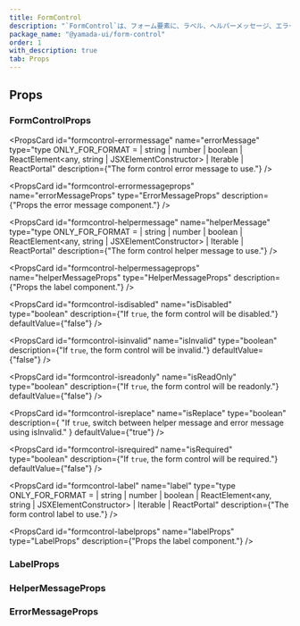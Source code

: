 ```yaml
---
title: FormControl
description: "`FormControl`は、フォーム要素に、ラベル、ヘルパーメッセージ、エラーメッセージなどをグループ化するために使用されるコンポーネントです。"
package_name: "@yamada-ui/form-control"
order: 1
with_description: true
tab: Props
---
```


## Props

### FormControlProps

<PropsCard id="formcontrol-_accept" name="_accept" type="CSSUIObject" />

<PropsCard id="formcontrol-_active" name="_active" type="CSSUIObject" />

<PropsCard id="formcontrol-_after" name="_after" type="CSSUIObject" />

<PropsCard id="formcontrol-_anylink" name="_anyLink" type="CSSUIObject" />

<PropsCard id="formcontrol-_autofill" name="_autofill" type="CSSUIObject" />

<PropsCard id="formcontrol-_backdrop" name="_backdrop" type="CSSUIObject" />

<PropsCard id="formcontrol-_before" name="_before" type="CSSUIObject" />

<PropsCard id="formcontrol-_between" name="_between" type="CSSUIObject" />

<PropsCard id="formcontrol-_blank" name="_blank" type="CSSUIObject" />

<PropsCard id="formcontrol-_checked" name="_checked" type="CSSUIObject" />

<PropsCard id="formcontrol-_cue" name="_cue" type="CSSUIObject" />

<PropsCard id="formcontrol-_cueregion" name="_cueRegion" type="CSSUIObject" />

<PropsCard id="formcontrol-_dark" name="_dark" type="CSSUIObject" />

<PropsCard id="formcontrol-_default" name="_default" type="CSSUIObject" />

<PropsCard id="formcontrol-_disabled" name="_disabled" type="CSSUIObject" />

<PropsCard id="formcontrol-_empty" name="_empty" type="CSSUIObject" />

<PropsCard id="formcontrol-_enabled" name="_enabled" type="CSSUIObject" />

<PropsCard id="formcontrol-_end" name="_end" type="CSSUIObject" />

<PropsCard id="formcontrol-_even" name="_even" type="CSSUIObject" />

<PropsCard id="formcontrol-_expanded" name="_expanded" type="CSSUIObject" />

<PropsCard
  id="formcontrol-_fileselector"
  name="_fileSelector"
  type="CSSUIObject"
/>

<PropsCard id="formcontrol-_filled" name="_filled" type="CSSUIObject" />

<PropsCard id="formcontrol-_first" name="_first" type="CSSUIObject" />

<PropsCard
  id="formcontrol-_firstletter"
  name="_firstLetter"
  type="CSSUIObject"
/>

<PropsCard id="formcontrol-_firstline" name="_firstLine" type="CSSUIObject" />

<PropsCard id="formcontrol-_focus" name="_focus" type="CSSUIObject" />

<PropsCard
  id="formcontrol-_focusvisible"
  name="_focusVisible"
  type="CSSUIObject"
/>

<PropsCard
  id="formcontrol-_focuswithin"
  name="_focusWithin"
  type="CSSUIObject"
/>

<PropsCard id="formcontrol-_fullscreen" name="_fullScreen" type="CSSUIObject" />

<PropsCard id="formcontrol-_grabbed" name="_grabbed" type="CSSUIObject" />

<PropsCard
  id="formcontrol-_groupaccept"
  name="_groupAccept"
  type="CSSUIObject"
/>

<PropsCard
  id="formcontrol-_groupactive"
  name="_groupActive"
  type="CSSUIObject"
/>

<PropsCard id="formcontrol-_groupblank" name="_groupBlank" type="CSSUIObject" />

<PropsCard
  id="formcontrol-_groupchecked"
  name="_groupChecked"
  type="CSSUIObject"
/>

<PropsCard
  id="formcontrol-_groupdisabled"
  name="_groupDisabled"
  type="CSSUIObject"
/>

<PropsCard
  id="formcontrol-_groupenabled"
  name="_groupEnabled"
  type="CSSUIObject"
/>

<PropsCard
  id="formcontrol-_groupexpanded"
  name="_groupExpanded"
  type="CSSUIObject"
/>

<PropsCard id="formcontrol-_groupfocus" name="_groupFocus" type="CSSUIObject" />

<PropsCard
  id="formcontrol-_groupfocusvisible"
  name="_groupFocusVisible"
  type="CSSUIObject"
/>

<PropsCard
  id="formcontrol-_groupfocuswithin"
  name="_groupFocusWithin"
  type="CSSUIObject"
/>

<PropsCard
  id="formcontrol-_groupgrabbed"
  name="_groupGrabbed"
  type="CSSUIObject"
/>

<PropsCard
  id="formcontrol-_grouphorizontal"
  name="_groupHorizontal"
  type="CSSUIObject"
/>

<PropsCard id="formcontrol-_grouphover" name="_groupHover" type="CSSUIObject" />

<PropsCard id="formcontrol-_groupidle" name="_groupIdle" type="CSSUIObject" />

<PropsCard
  id="formcontrol-_groupinvalid"
  name="_groupInvalid"
  type="CSSUIObject"
/>

<PropsCard
  id="formcontrol-_grouploaded"
  name="_groupLoaded"
  type="CSSUIObject"
/>

<PropsCard
  id="formcontrol-_grouploading"
  name="_groupLoading"
  type="CSSUIObject"
/>

<PropsCard
  id="formcontrol-_groupoptional"
  name="_groupOptional"
  type="CSSUIObject"
/>

<PropsCard
  id="formcontrol-_groupplaceholdershown"
  name="_groupPlaceholderShown"
  type="CSSUIObject"
/>

<PropsCard
  id="formcontrol-_grouppressed"
  name="_groupPressed"
  type="CSSUIObject"
/>

<PropsCard
  id="formcontrol-_groupreadonly"
  name="_groupReadOnly"
  type="CSSUIObject"
/>

<PropsCard
  id="formcontrol-_groupreadwrite"
  name="_groupReadWrite"
  type="CSSUIObject"
/>

<PropsCard
  id="formcontrol-_groupreject"
  name="_groupReject"
  type="CSSUIObject"
/>

<PropsCard
  id="formcontrol-_grouprequired"
  name="_groupRequired"
  type="CSSUIObject"
/>

<PropsCard
  id="formcontrol-_groupselected"
  name="_groupSelected"
  type="CSSUIObject"
/>

<PropsCard
  id="formcontrol-_groupuserinvalid"
  name="_groupUserInvalid"
  type="CSSUIObject"
/>

<PropsCard id="formcontrol-_groupvalid" name="_groupValid" type="CSSUIObject" />

<PropsCard
  id="formcontrol-_groupvertical"
  name="_groupVertical"
  type="CSSUIObject"
/>

<PropsCard id="formcontrol-_hidden" name="_hidden" type="CSSUIObject" />

<PropsCard id="formcontrol-_holiday" name="_holiday" type="CSSUIObject" />

<PropsCard id="formcontrol-_horizontal" name="_horizontal" type="CSSUIObject" />

<PropsCard id="formcontrol-_hover" name="_hover" type="CSSUIObject" />

<PropsCard id="formcontrol-_idle" name="_idle" type="CSSUIObject" />

<PropsCard
  id="formcontrol-_indeterminate"
  name="_indeterminate"
  type="CSSUIObject"
/>

<PropsCard id="formcontrol-_inrange" name="_inRange" type="CSSUIObject" />

<PropsCard id="formcontrol-_invalid" name="_invalid" type="CSSUIObject" />

<PropsCard id="formcontrol-_last" name="_last" type="CSSUIObject" />

<PropsCard id="formcontrol-_light" name="_light" type="CSSUIObject" />

<PropsCard id="formcontrol-_link" name="_link" type="CSSUIObject" />

<PropsCard id="formcontrol-_loaded" name="_loaded" type="CSSUIObject" />

<PropsCard id="formcontrol-_loading" name="_loading" type="CSSUIObject" />

<PropsCard id="formcontrol-_marker" name="_marker" type="CSSUIObject" />

<PropsCard id="formcontrol-_mediadark" name="_mediaDark" type="CSSUIObject" />

<PropsCard id="formcontrol-_medialight" name="_mediaLight" type="CSSUIObject" />

<PropsCard
  id="formcontrol-_mediareducemotion"
  name="_mediaReduceMotion"
  type="CSSUIObject"
/>

<PropsCard id="formcontrol-_modal" name="_modal" type="CSSUIObject" />

<PropsCard
  id="formcontrol-_nativeactive"
  name="_nativeActive"
  type="CSSUIObject"
/>

<PropsCard
  id="formcontrol-_nativechecked"
  name="_nativeChecked"
  type="CSSUIObject"
/>

<PropsCard
  id="formcontrol-_nativedisabled"
  name="_nativeDisabled"
  type="CSSUIObject"
/>

<PropsCard
  id="formcontrol-_nativefocus"
  name="_nativeFocus"
  type="CSSUIObject"
/>

<PropsCard
  id="formcontrol-_nativefocusvisible"
  name="_nativeFocusVisible"
  type="CSSUIObject"
/>

<PropsCard
  id="formcontrol-_nativefocuswithin"
  name="_nativeFocusWithin"
  type="CSSUIObject"
/>

<PropsCard
  id="formcontrol-_nativehidden"
  name="_nativeHidden"
  type="CSSUIObject"
/>

<PropsCard
  id="formcontrol-_nativehover"
  name="_nativeHover"
  type="CSSUIObject"
/>

<PropsCard
  id="formcontrol-_nativereadonly"
  name="_nativeReadOnly"
  type="CSSUIObject"
/>

<PropsCard
  id="formcontrol-_nativetarget"
  name="_nativeTarget"
  type="CSSUIObject"
/>

<PropsCard
  id="formcontrol-_nativevalid"
  name="_nativeValid"
  type="CSSUIObject"
/>

<PropsCard id="formcontrol-_notfirst" name="_notFirst" type="CSSUIObject" />

<PropsCard id="formcontrol-_notlast" name="_notLast" type="CSSUIObject" />

<PropsCard id="formcontrol-_nottarget" name="_notTarget" type="CSSUIObject" />

<PropsCard id="formcontrol-_odd" name="_odd" type="CSSUIObject" />

<PropsCard id="formcontrol-_only" name="_only" type="CSSUIObject" />

<PropsCard id="formcontrol-_optional" name="_optional" type="CSSUIObject" />

<PropsCard id="formcontrol-_outrange" name="_outRange" type="CSSUIObject" />

<PropsCard id="formcontrol-_outside" name="_outside" type="CSSUIObject" />

<PropsCard id="formcontrol-_paused" name="_paused" type="CSSUIObject" />

<PropsCard id="formcontrol-_peeraccept" name="_peerAccept" type="CSSUIObject" />

<PropsCard id="formcontrol-_peeractive" name="_peerActive" type="CSSUIObject" />

<PropsCard id="formcontrol-_peerblank" name="_peerBlank" type="CSSUIObject" />

<PropsCard
  id="formcontrol-_peerchecked"
  name="_peerChecked"
  type="CSSUIObject"
/>

<PropsCard
  id="formcontrol-_peerdisabled"
  name="_peerDisabled"
  type="CSSUIObject"
/>

<PropsCard
  id="formcontrol-_peerenabled"
  name="_peerEnabled"
  type="CSSUIObject"
/>

<PropsCard
  id="formcontrol-_peerexpanded"
  name="_peerExpanded"
  type="CSSUIObject"
/>

<PropsCard id="formcontrol-_peerfocus" name="_peerFocus" type="CSSUIObject" />

<PropsCard
  id="formcontrol-_peerfocusvisible"
  name="_peerFocusVisible"
  type="CSSUIObject"
/>

<PropsCard
  id="formcontrol-_peerfocuswithin"
  name="_peerFocusWithin"
  type="CSSUIObject"
/>

<PropsCard
  id="formcontrol-_peergrabbed"
  name="_peerGrabbed"
  type="CSSUIObject"
/>

<PropsCard
  id="formcontrol-_peerhorizontal"
  name="_peerHorizontal"
  type="CSSUIObject"
/>

<PropsCard id="formcontrol-_peerhover" name="_peerHover" type="CSSUIObject" />

<PropsCard id="formcontrol-_peeridle" name="_peerIdle" type="CSSUIObject" />

<PropsCard
  id="formcontrol-_peerinvalid"
  name="_peerInvalid"
  type="CSSUIObject"
/>

<PropsCard id="formcontrol-_peerloaded" name="_peerLoaded" type="CSSUIObject" />

<PropsCard
  id="formcontrol-_peerloading"
  name="_peerLoading"
  type="CSSUIObject"
/>

<PropsCard
  id="formcontrol-_peeroptional"
  name="_peerOptional"
  type="CSSUIObject"
/>

<PropsCard
  id="formcontrol-_peerplaceholdershown"
  name="_peerPlaceholderShown"
  type="CSSUIObject"
/>

<PropsCard
  id="formcontrol-_peerpressed"
  name="_peerPressed"
  type="CSSUIObject"
/>

<PropsCard
  id="formcontrol-_peerreadonly"
  name="_peerReadOnly"
  type="CSSUIObject"
/>

<PropsCard
  id="formcontrol-_peerreadwrite"
  name="_peerReadWrite"
  type="CSSUIObject"
/>

<PropsCard id="formcontrol-_peerreject" name="_peerReject" type="CSSUIObject" />

<PropsCard
  id="formcontrol-_peerrequired"
  name="_peerRequired"
  type="CSSUIObject"
/>

<PropsCard
  id="formcontrol-_peerselected"
  name="_peerSelected"
  type="CSSUIObject"
/>

<PropsCard
  id="formcontrol-_peeruserinvalid"
  name="_peerUserInvalid"
  type="CSSUIObject"
/>

<PropsCard id="formcontrol-_peervalid" name="_peerValid" type="CSSUIObject" />

<PropsCard
  id="formcontrol-_peervertical"
  name="_peerVertical"
  type="CSSUIObject"
/>

<PropsCard id="formcontrol-_picture" name="_picture" type="CSSUIObject" />

<PropsCard
  id="formcontrol-_placeholder"
  name="_placeholder"
  type="CSSUIObject"
/>

<PropsCard
  id="formcontrol-_placeholdershown"
  name="_placeholderShown"
  type="CSSUIObject"
/>

<PropsCard id="formcontrol-_playing" name="_playing" type="CSSUIObject" />

<PropsCard id="formcontrol-_pressed" name="_pressed" type="CSSUIObject" />

<PropsCard id="formcontrol-_print" name="_print" type="CSSUIObject" />

<PropsCard id="formcontrol-_readonly" name="_readOnly" type="CSSUIObject" />

<PropsCard id="formcontrol-_readwrite" name="_readWrite" type="CSSUIObject" />

<PropsCard id="formcontrol-_reject" name="_reject" type="CSSUIObject" />

<PropsCard id="formcontrol-_required" name="_required" type="CSSUIObject" />

<PropsCard id="formcontrol-_ripple" name="_ripple" type="CSSUIObject" />

<PropsCard id="formcontrol-_scrollbar" name="_scrollbar" type="CSSUIObject" />

<PropsCard
  id="formcontrol-_scrollbarbutton"
  name="_scrollbarButton"
  type="CSSUIObject"
/>

<PropsCard
  id="formcontrol-_scrollbarcorner"
  name="_scrollbarCorner"
  type="CSSUIObject"
/>

<PropsCard
  id="formcontrol-_scrollbarthumb"
  name="_scrollbarThumb"
  type="CSSUIObject"
/>

<PropsCard
  id="formcontrol-_scrollbartrack"
  name="_scrollbarTrack"
  type="CSSUIObject"
/>

<PropsCard
  id="formcontrol-_scrollbartrackpiece"
  name="_scrollbarTrackPiece"
  type="CSSUIObject"
/>

<PropsCard id="formcontrol-_selected" name="_selected" type="CSSUIObject" />

<PropsCard id="formcontrol-_selection" name="_selection" type="CSSUIObject" />

<PropsCard id="formcontrol-_start" name="_start" type="CSSUIObject" />

<PropsCard id="formcontrol-_target" name="_target" type="CSSUIObject" />

<PropsCard id="formcontrol-_today" name="_today" type="CSSUIObject" />

<PropsCard
  id="formcontrol-_userinvalid"
  name="_userInvalid"
  type="CSSUIObject"
/>

<PropsCard id="formcontrol-_valid" name="_valid" type="CSSUIObject" />

<PropsCard id="formcontrol-_vertical" name="_vertical" type="CSSUIObject" />

<PropsCard id="formcontrol-_visited" name="_visited" type="CSSUIObject" />

<PropsCard id="formcontrol-_weekend" name="_weekend" type="CSSUIObject" />

<PropsCard
  id="formcontrol-errormessage"
  name="errorMessage"
  type="type ONLY_FOR_FORMAT =
  | string
  | number
  | boolean
  | ReactElement<any, string | JSXElementConstructor<any>>
  | Iterable<ReactNode>
  | ReactPortal"
  description={"The form control error message to use."}
/>

<PropsCard
  id="formcontrol-errormessageprops"
  name="errorMessageProps"
  type="ErrorMessageProps"
  description={"Props the error message component."}
/>

<PropsCard
  id="formcontrol-helpermessage"
  name="helperMessage"
  type="type ONLY_FOR_FORMAT =
  | string
  | number
  | boolean
  | ReactElement<any, string | JSXElementConstructor<any>>
  | Iterable<ReactNode>
  | ReactPortal"
  description={"The form control helper message to use."}
/>

<PropsCard
  id="formcontrol-helpermessageprops"
  name="helperMessageProps"
  type="HelperMessageProps"
  description={"Props the label component."}
/>

<PropsCard
  id="formcontrol-isdisabled"
  name="isDisabled"
  type="boolean"
  description={"If `true`, the form control will be disabled."}
  defaultValue={"false"}
/>

<PropsCard
  id="formcontrol-isinvalid"
  name="isInvalid"
  type="boolean"
  description={"If `true`, the form control will be invalid."}
  defaultValue={"false"}
/>

<PropsCard
  id="formcontrol-isreadonly"
  name="isReadOnly"
  type="boolean"
  description={"If `true`, the form control will be readonly."}
  defaultValue={"false"}
/>

<PropsCard
  id="formcontrol-isreplace"
  name="isReplace"
  type="boolean"
  description={
    "If `true`, switch between helper message and error message using isInvalid."
  }
  defaultValue={"true"}
/>

<PropsCard
  id="formcontrol-isrequired"
  name="isRequired"
  type="boolean"
  description={"If `true`, the form control will be required."}
  defaultValue={"false"}
/>

<PropsCard
  id="formcontrol-label"
  name="label"
  type="type ONLY_FOR_FORMAT =
  | string
  | number
  | boolean
  | ReactElement<any, string | JSXElementConstructor<any>>
  | Iterable<ReactNode>
  | ReactPortal"
  description={"The form control label to use."}
/>

<PropsCard
  id="formcontrol-labelprops"
  name="labelProps"
  type="LabelProps"
  description={"Props the label component."}
/>

<PropsCard
  id="formcontrol-optionalindicator"
  name="optionalIndicator"
  type="type ONLY_FOR_FORMAT =
  | string
  | number
  | boolean
  | ReactElement<any, string | JSXElementConstructor<any>>
  | Iterable<ReactNode>
  | ReactPortal"
/>

<PropsCard
  id="formcontrol-requiredindicator"
  name="requiredIndicator"
  type="type ONLY_FOR_FORMAT =
  | string
  | number
  | boolean
  | ReactElement<any, string | JSXElementConstructor<any>>
  | Iterable<ReactNode>
  | ReactPortal"
/>

### LabelProps

<PropsCard id="label-_accept" name="_accept" type="CSSUIObject" />

<PropsCard id="label-_active" name="_active" type="CSSUIObject" />

<PropsCard id="label-_after" name="_after" type="CSSUIObject" />

<PropsCard id="label-_anylink" name="_anyLink" type="CSSUIObject" />

<PropsCard id="label-_autofill" name="_autofill" type="CSSUIObject" />

<PropsCard id="label-_backdrop" name="_backdrop" type="CSSUIObject" />

<PropsCard id="label-_before" name="_before" type="CSSUIObject" />

<PropsCard id="label-_between" name="_between" type="CSSUIObject" />

<PropsCard id="label-_blank" name="_blank" type="CSSUIObject" />

<PropsCard id="label-_checked" name="_checked" type="CSSUIObject" />

<PropsCard id="label-_cue" name="_cue" type="CSSUIObject" />

<PropsCard id="label-_cueregion" name="_cueRegion" type="CSSUIObject" />

<PropsCard id="label-_dark" name="_dark" type="CSSUIObject" />

<PropsCard id="label-_default" name="_default" type="CSSUIObject" />

<PropsCard id="label-_disabled" name="_disabled" type="CSSUIObject" />

<PropsCard id="label-_empty" name="_empty" type="CSSUIObject" />

<PropsCard id="label-_enabled" name="_enabled" type="CSSUIObject" />

<PropsCard id="label-_end" name="_end" type="CSSUIObject" />

<PropsCard id="label-_even" name="_even" type="CSSUIObject" />

<PropsCard id="label-_expanded" name="_expanded" type="CSSUIObject" />

<PropsCard id="label-_fileselector" name="_fileSelector" type="CSSUIObject" />

<PropsCard id="label-_filled" name="_filled" type="CSSUIObject" />

<PropsCard id="label-_first" name="_first" type="CSSUIObject" />

<PropsCard id="label-_firstletter" name="_firstLetter" type="CSSUIObject" />

<PropsCard id="label-_firstline" name="_firstLine" type="CSSUIObject" />

<PropsCard id="label-_focus" name="_focus" type="CSSUIObject" />

<PropsCard id="label-_focusvisible" name="_focusVisible" type="CSSUIObject" />

<PropsCard id="label-_focuswithin" name="_focusWithin" type="CSSUIObject" />

<PropsCard id="label-_fullscreen" name="_fullScreen" type="CSSUIObject" />

<PropsCard id="label-_grabbed" name="_grabbed" type="CSSUIObject" />

<PropsCard id="label-_groupaccept" name="_groupAccept" type="CSSUIObject" />

<PropsCard id="label-_groupactive" name="_groupActive" type="CSSUIObject" />

<PropsCard id="label-_groupblank" name="_groupBlank" type="CSSUIObject" />

<PropsCard id="label-_groupchecked" name="_groupChecked" type="CSSUIObject" />

<PropsCard id="label-_groupdisabled" name="_groupDisabled" type="CSSUIObject" />

<PropsCard id="label-_groupenabled" name="_groupEnabled" type="CSSUIObject" />

<PropsCard id="label-_groupexpanded" name="_groupExpanded" type="CSSUIObject" />

<PropsCard id="label-_groupfocus" name="_groupFocus" type="CSSUIObject" />

<PropsCard
  id="label-_groupfocusvisible"
  name="_groupFocusVisible"
  type="CSSUIObject"
/>

<PropsCard
  id="label-_groupfocuswithin"
  name="_groupFocusWithin"
  type="CSSUIObject"
/>

<PropsCard id="label-_groupgrabbed" name="_groupGrabbed" type="CSSUIObject" />

<PropsCard
  id="label-_grouphorizontal"
  name="_groupHorizontal"
  type="CSSUIObject"
/>

<PropsCard id="label-_grouphover" name="_groupHover" type="CSSUIObject" />

<PropsCard id="label-_groupidle" name="_groupIdle" type="CSSUIObject" />

<PropsCard id="label-_groupinvalid" name="_groupInvalid" type="CSSUIObject" />

<PropsCard id="label-_grouploaded" name="_groupLoaded" type="CSSUIObject" />

<PropsCard id="label-_grouploading" name="_groupLoading" type="CSSUIObject" />

<PropsCard id="label-_groupoptional" name="_groupOptional" type="CSSUIObject" />

<PropsCard
  id="label-_groupplaceholdershown"
  name="_groupPlaceholderShown"
  type="CSSUIObject"
/>

<PropsCard id="label-_grouppressed" name="_groupPressed" type="CSSUIObject" />

<PropsCard id="label-_groupreadonly" name="_groupReadOnly" type="CSSUIObject" />

<PropsCard
  id="label-_groupreadwrite"
  name="_groupReadWrite"
  type="CSSUIObject"
/>

<PropsCard id="label-_groupreject" name="_groupReject" type="CSSUIObject" />

<PropsCard id="label-_grouprequired" name="_groupRequired" type="CSSUIObject" />

<PropsCard id="label-_groupselected" name="_groupSelected" type="CSSUIObject" />

<PropsCard
  id="label-_groupuserinvalid"
  name="_groupUserInvalid"
  type="CSSUIObject"
/>

<PropsCard id="label-_groupvalid" name="_groupValid" type="CSSUIObject" />

<PropsCard id="label-_groupvertical" name="_groupVertical" type="CSSUIObject" />

<PropsCard id="label-_hidden" name="_hidden" type="CSSUIObject" />

<PropsCard id="label-_holiday" name="_holiday" type="CSSUIObject" />

<PropsCard id="label-_horizontal" name="_horizontal" type="CSSUIObject" />

<PropsCard id="label-_hover" name="_hover" type="CSSUIObject" />

<PropsCard id="label-_idle" name="_idle" type="CSSUIObject" />

<PropsCard id="label-_indeterminate" name="_indeterminate" type="CSSUIObject" />

<PropsCard id="label-_inrange" name="_inRange" type="CSSUIObject" />

<PropsCard id="label-_invalid" name="_invalid" type="CSSUIObject" />

<PropsCard id="label-_last" name="_last" type="CSSUIObject" />

<PropsCard id="label-_light" name="_light" type="CSSUIObject" />

<PropsCard id="label-_link" name="_link" type="CSSUIObject" />

<PropsCard id="label-_loaded" name="_loaded" type="CSSUIObject" />

<PropsCard id="label-_loading" name="_loading" type="CSSUIObject" />

<PropsCard id="label-_marker" name="_marker" type="CSSUIObject" />

<PropsCard id="label-_mediadark" name="_mediaDark" type="CSSUIObject" />

<PropsCard id="label-_medialight" name="_mediaLight" type="CSSUIObject" />

<PropsCard
  id="label-_mediareducemotion"
  name="_mediaReduceMotion"
  type="CSSUIObject"
/>

<PropsCard id="label-_modal" name="_modal" type="CSSUIObject" />

<PropsCard id="label-_nativeactive" name="_nativeActive" type="CSSUIObject" />

<PropsCard id="label-_nativechecked" name="_nativeChecked" type="CSSUIObject" />

<PropsCard
  id="label-_nativedisabled"
  name="_nativeDisabled"
  type="CSSUIObject"
/>

<PropsCard id="label-_nativefocus" name="_nativeFocus" type="CSSUIObject" />

<PropsCard
  id="label-_nativefocusvisible"
  name="_nativeFocusVisible"
  type="CSSUIObject"
/>

<PropsCard
  id="label-_nativefocuswithin"
  name="_nativeFocusWithin"
  type="CSSUIObject"
/>

<PropsCard id="label-_nativehidden" name="_nativeHidden" type="CSSUIObject" />

<PropsCard id="label-_nativehover" name="_nativeHover" type="CSSUIObject" />

<PropsCard
  id="label-_nativereadonly"
  name="_nativeReadOnly"
  type="CSSUIObject"
/>

<PropsCard id="label-_nativetarget" name="_nativeTarget" type="CSSUIObject" />

<PropsCard id="label-_nativevalid" name="_nativeValid" type="CSSUIObject" />

<PropsCard id="label-_notfirst" name="_notFirst" type="CSSUIObject" />

<PropsCard id="label-_notlast" name="_notLast" type="CSSUIObject" />

<PropsCard id="label-_nottarget" name="_notTarget" type="CSSUIObject" />

<PropsCard id="label-_odd" name="_odd" type="CSSUIObject" />

<PropsCard id="label-_only" name="_only" type="CSSUIObject" />

<PropsCard id="label-_optional" name="_optional" type="CSSUIObject" />

<PropsCard id="label-_outrange" name="_outRange" type="CSSUIObject" />

<PropsCard id="label-_outside" name="_outside" type="CSSUIObject" />

<PropsCard id="label-_paused" name="_paused" type="CSSUIObject" />

<PropsCard id="label-_peeraccept" name="_peerAccept" type="CSSUIObject" />

<PropsCard id="label-_peeractive" name="_peerActive" type="CSSUIObject" />

<PropsCard id="label-_peerblank" name="_peerBlank" type="CSSUIObject" />

<PropsCard id="label-_peerchecked" name="_peerChecked" type="CSSUIObject" />

<PropsCard id="label-_peerdisabled" name="_peerDisabled" type="CSSUIObject" />

<PropsCard id="label-_peerenabled" name="_peerEnabled" type="CSSUIObject" />

<PropsCard id="label-_peerexpanded" name="_peerExpanded" type="CSSUIObject" />

<PropsCard id="label-_peerfocus" name="_peerFocus" type="CSSUIObject" />

<PropsCard
  id="label-_peerfocusvisible"
  name="_peerFocusVisible"
  type="CSSUIObject"
/>

<PropsCard
  id="label-_peerfocuswithin"
  name="_peerFocusWithin"
  type="CSSUIObject"
/>

<PropsCard id="label-_peergrabbed" name="_peerGrabbed" type="CSSUIObject" />

<PropsCard
  id="label-_peerhorizontal"
  name="_peerHorizontal"
  type="CSSUIObject"
/>

<PropsCard id="label-_peerhover" name="_peerHover" type="CSSUIObject" />

<PropsCard id="label-_peeridle" name="_peerIdle" type="CSSUIObject" />

<PropsCard id="label-_peerinvalid" name="_peerInvalid" type="CSSUIObject" />

<PropsCard id="label-_peerloaded" name="_peerLoaded" type="CSSUIObject" />

<PropsCard id="label-_peerloading" name="_peerLoading" type="CSSUIObject" />

<PropsCard id="label-_peeroptional" name="_peerOptional" type="CSSUIObject" />

<PropsCard
  id="label-_peerplaceholdershown"
  name="_peerPlaceholderShown"
  type="CSSUIObject"
/>

<PropsCard id="label-_peerpressed" name="_peerPressed" type="CSSUIObject" />

<PropsCard id="label-_peerreadonly" name="_peerReadOnly" type="CSSUIObject" />

<PropsCard id="label-_peerreadwrite" name="_peerReadWrite" type="CSSUIObject" />

<PropsCard id="label-_peerreject" name="_peerReject" type="CSSUIObject" />

<PropsCard id="label-_peerrequired" name="_peerRequired" type="CSSUIObject" />

<PropsCard id="label-_peerselected" name="_peerSelected" type="CSSUIObject" />

<PropsCard
  id="label-_peeruserinvalid"
  name="_peerUserInvalid"
  type="CSSUIObject"
/>

<PropsCard id="label-_peervalid" name="_peerValid" type="CSSUIObject" />

<PropsCard id="label-_peervertical" name="_peerVertical" type="CSSUIObject" />

<PropsCard id="label-_picture" name="_picture" type="CSSUIObject" />

<PropsCard id="label-_placeholder" name="_placeholder" type="CSSUIObject" />

<PropsCard
  id="label-_placeholdershown"
  name="_placeholderShown"
  type="CSSUIObject"
/>

<PropsCard id="label-_playing" name="_playing" type="CSSUIObject" />

<PropsCard id="label-_pressed" name="_pressed" type="CSSUIObject" />

<PropsCard id="label-_print" name="_print" type="CSSUIObject" />

<PropsCard id="label-_readonly" name="_readOnly" type="CSSUIObject" />

<PropsCard id="label-_readwrite" name="_readWrite" type="CSSUIObject" />

<PropsCard id="label-_reject" name="_reject" type="CSSUIObject" />

<PropsCard id="label-_required" name="_required" type="CSSUIObject" />

<PropsCard id="label-_ripple" name="_ripple" type="CSSUIObject" />

<PropsCard id="label-_scrollbar" name="_scrollbar" type="CSSUIObject" />

<PropsCard
  id="label-_scrollbarbutton"
  name="_scrollbarButton"
  type="CSSUIObject"
/>

<PropsCard
  id="label-_scrollbarcorner"
  name="_scrollbarCorner"
  type="CSSUIObject"
/>

<PropsCard
  id="label-_scrollbarthumb"
  name="_scrollbarThumb"
  type="CSSUIObject"
/>

<PropsCard
  id="label-_scrollbartrack"
  name="_scrollbarTrack"
  type="CSSUIObject"
/>

<PropsCard
  id="label-_scrollbartrackpiece"
  name="_scrollbarTrackPiece"
  type="CSSUIObject"
/>

<PropsCard id="label-_selected" name="_selected" type="CSSUIObject" />

<PropsCard id="label-_selection" name="_selection" type="CSSUIObject" />

<PropsCard id="label-_start" name="_start" type="CSSUIObject" />

<PropsCard id="label-_target" name="_target" type="CSSUIObject" />

<PropsCard id="label-_today" name="_today" type="CSSUIObject" />

<PropsCard id="label-_userinvalid" name="_userInvalid" type="CSSUIObject" />

<PropsCard id="label-_valid" name="_valid" type="CSSUIObject" />

<PropsCard id="label-_vertical" name="_vertical" type="CSSUIObject" />

<PropsCard id="label-_visited" name="_visited" type="CSSUIObject" />

<PropsCard id="label-_weekend" name="_weekend" type="CSSUIObject" />

<PropsCard id="label-isrequired" name="isRequired" type="boolean" />

<PropsCard
  id="label-optionalindicator"
  name="optionalIndicator"
  type="type ONLY_FOR_FORMAT =
  | string
  | number
  | boolean
  | ReactElement<any, string | JSXElementConstructor<any>>
  | Iterable<ReactNode>
  | ReactPortal"
/>

<PropsCard
  id="label-requiredindicator"
  name="requiredIndicator"
  type="type ONLY_FOR_FORMAT =
  | string
  | number
  | boolean
  | ReactElement<any, string | JSXElementConstructor<any>>
  | Iterable<ReactNode>
  | ReactPortal"
/>

### HelperMessageProps

<PropsCard id="helpermessage-_accept" name="_accept" type="CSSUIObject" />

<PropsCard id="helpermessage-_active" name="_active" type="CSSUIObject" />

<PropsCard id="helpermessage-_after" name="_after" type="CSSUIObject" />

<PropsCard id="helpermessage-_anylink" name="_anyLink" type="CSSUIObject" />

<PropsCard id="helpermessage-_autofill" name="_autofill" type="CSSUIObject" />

<PropsCard id="helpermessage-_backdrop" name="_backdrop" type="CSSUIObject" />

<PropsCard id="helpermessage-_before" name="_before" type="CSSUIObject" />

<PropsCard id="helpermessage-_between" name="_between" type="CSSUIObject" />

<PropsCard id="helpermessage-_blank" name="_blank" type="CSSUIObject" />

<PropsCard id="helpermessage-_checked" name="_checked" type="CSSUIObject" />

<PropsCard id="helpermessage-_cue" name="_cue" type="CSSUIObject" />

<PropsCard id="helpermessage-_cueregion" name="_cueRegion" type="CSSUIObject" />

<PropsCard id="helpermessage-_dark" name="_dark" type="CSSUIObject" />

<PropsCard id="helpermessage-_default" name="_default" type="CSSUIObject" />

<PropsCard id="helpermessage-_disabled" name="_disabled" type="CSSUIObject" />

<PropsCard id="helpermessage-_empty" name="_empty" type="CSSUIObject" />

<PropsCard id="helpermessage-_enabled" name="_enabled" type="CSSUIObject" />

<PropsCard id="helpermessage-_end" name="_end" type="CSSUIObject" />

<PropsCard id="helpermessage-_even" name="_even" type="CSSUIObject" />

<PropsCard id="helpermessage-_expanded" name="_expanded" type="CSSUIObject" />

<PropsCard
  id="helpermessage-_fileselector"
  name="_fileSelector"
  type="CSSUIObject"
/>

<PropsCard id="helpermessage-_filled" name="_filled" type="CSSUIObject" />

<PropsCard id="helpermessage-_first" name="_first" type="CSSUIObject" />

<PropsCard
  id="helpermessage-_firstletter"
  name="_firstLetter"
  type="CSSUIObject"
/>

<PropsCard id="helpermessage-_firstline" name="_firstLine" type="CSSUIObject" />

<PropsCard id="helpermessage-_focus" name="_focus" type="CSSUIObject" />

<PropsCard
  id="helpermessage-_focusvisible"
  name="_focusVisible"
  type="CSSUIObject"
/>

<PropsCard
  id="helpermessage-_focuswithin"
  name="_focusWithin"
  type="CSSUIObject"
/>

<PropsCard
  id="helpermessage-_fullscreen"
  name="_fullScreen"
  type="CSSUIObject"
/>

<PropsCard id="helpermessage-_grabbed" name="_grabbed" type="CSSUIObject" />

<PropsCard
  id="helpermessage-_groupaccept"
  name="_groupAccept"
  type="CSSUIObject"
/>

<PropsCard
  id="helpermessage-_groupactive"
  name="_groupActive"
  type="CSSUIObject"
/>

<PropsCard
  id="helpermessage-_groupblank"
  name="_groupBlank"
  type="CSSUIObject"
/>

<PropsCard
  id="helpermessage-_groupchecked"
  name="_groupChecked"
  type="CSSUIObject"
/>

<PropsCard
  id="helpermessage-_groupdisabled"
  name="_groupDisabled"
  type="CSSUIObject"
/>

<PropsCard
  id="helpermessage-_groupenabled"
  name="_groupEnabled"
  type="CSSUIObject"
/>

<PropsCard
  id="helpermessage-_groupexpanded"
  name="_groupExpanded"
  type="CSSUIObject"
/>

<PropsCard
  id="helpermessage-_groupfocus"
  name="_groupFocus"
  type="CSSUIObject"
/>

<PropsCard
  id="helpermessage-_groupfocusvisible"
  name="_groupFocusVisible"
  type="CSSUIObject"
/>

<PropsCard
  id="helpermessage-_groupfocuswithin"
  name="_groupFocusWithin"
  type="CSSUIObject"
/>

<PropsCard
  id="helpermessage-_groupgrabbed"
  name="_groupGrabbed"
  type="CSSUIObject"
/>

<PropsCard
  id="helpermessage-_grouphorizontal"
  name="_groupHorizontal"
  type="CSSUIObject"
/>

<PropsCard
  id="helpermessage-_grouphover"
  name="_groupHover"
  type="CSSUIObject"
/>

<PropsCard id="helpermessage-_groupidle" name="_groupIdle" type="CSSUIObject" />

<PropsCard
  id="helpermessage-_groupinvalid"
  name="_groupInvalid"
  type="CSSUIObject"
/>

<PropsCard
  id="helpermessage-_grouploaded"
  name="_groupLoaded"
  type="CSSUIObject"
/>

<PropsCard
  id="helpermessage-_grouploading"
  name="_groupLoading"
  type="CSSUIObject"
/>

<PropsCard
  id="helpermessage-_groupoptional"
  name="_groupOptional"
  type="CSSUIObject"
/>

<PropsCard
  id="helpermessage-_groupplaceholdershown"
  name="_groupPlaceholderShown"
  type="CSSUIObject"
/>

<PropsCard
  id="helpermessage-_grouppressed"
  name="_groupPressed"
  type="CSSUIObject"
/>

<PropsCard
  id="helpermessage-_groupreadonly"
  name="_groupReadOnly"
  type="CSSUIObject"
/>

<PropsCard
  id="helpermessage-_groupreadwrite"
  name="_groupReadWrite"
  type="CSSUIObject"
/>

<PropsCard
  id="helpermessage-_groupreject"
  name="_groupReject"
  type="CSSUIObject"
/>

<PropsCard
  id="helpermessage-_grouprequired"
  name="_groupRequired"
  type="CSSUIObject"
/>

<PropsCard
  id="helpermessage-_groupselected"
  name="_groupSelected"
  type="CSSUIObject"
/>

<PropsCard
  id="helpermessage-_groupuserinvalid"
  name="_groupUserInvalid"
  type="CSSUIObject"
/>

<PropsCard
  id="helpermessage-_groupvalid"
  name="_groupValid"
  type="CSSUIObject"
/>

<PropsCard
  id="helpermessage-_groupvertical"
  name="_groupVertical"
  type="CSSUIObject"
/>

<PropsCard id="helpermessage-_hidden" name="_hidden" type="CSSUIObject" />

<PropsCard id="helpermessage-_holiday" name="_holiday" type="CSSUIObject" />

<PropsCard
  id="helpermessage-_horizontal"
  name="_horizontal"
  type="CSSUIObject"
/>

<PropsCard id="helpermessage-_hover" name="_hover" type="CSSUIObject" />

<PropsCard id="helpermessage-_idle" name="_idle" type="CSSUIObject" />

<PropsCard
  id="helpermessage-_indeterminate"
  name="_indeterminate"
  type="CSSUIObject"
/>

<PropsCard id="helpermessage-_inrange" name="_inRange" type="CSSUIObject" />

<PropsCard id="helpermessage-_invalid" name="_invalid" type="CSSUIObject" />

<PropsCard id="helpermessage-_last" name="_last" type="CSSUIObject" />

<PropsCard id="helpermessage-_light" name="_light" type="CSSUIObject" />

<PropsCard id="helpermessage-_link" name="_link" type="CSSUIObject" />

<PropsCard id="helpermessage-_loaded" name="_loaded" type="CSSUIObject" />

<PropsCard id="helpermessage-_loading" name="_loading" type="CSSUIObject" />

<PropsCard id="helpermessage-_marker" name="_marker" type="CSSUIObject" />

<PropsCard id="helpermessage-_mediadark" name="_mediaDark" type="CSSUIObject" />

<PropsCard
  id="helpermessage-_medialight"
  name="_mediaLight"
  type="CSSUIObject"
/>

<PropsCard
  id="helpermessage-_mediareducemotion"
  name="_mediaReduceMotion"
  type="CSSUIObject"
/>

<PropsCard id="helpermessage-_modal" name="_modal" type="CSSUIObject" />

<PropsCard
  id="helpermessage-_nativeactive"
  name="_nativeActive"
  type="CSSUIObject"
/>

<PropsCard
  id="helpermessage-_nativechecked"
  name="_nativeChecked"
  type="CSSUIObject"
/>

<PropsCard
  id="helpermessage-_nativedisabled"
  name="_nativeDisabled"
  type="CSSUIObject"
/>

<PropsCard
  id="helpermessage-_nativefocus"
  name="_nativeFocus"
  type="CSSUIObject"
/>

<PropsCard
  id="helpermessage-_nativefocusvisible"
  name="_nativeFocusVisible"
  type="CSSUIObject"
/>

<PropsCard
  id="helpermessage-_nativefocuswithin"
  name="_nativeFocusWithin"
  type="CSSUIObject"
/>

<PropsCard
  id="helpermessage-_nativehidden"
  name="_nativeHidden"
  type="CSSUIObject"
/>

<PropsCard
  id="helpermessage-_nativehover"
  name="_nativeHover"
  type="CSSUIObject"
/>

<PropsCard
  id="helpermessage-_nativereadonly"
  name="_nativeReadOnly"
  type="CSSUIObject"
/>

<PropsCard
  id="helpermessage-_nativetarget"
  name="_nativeTarget"
  type="CSSUIObject"
/>

<PropsCard
  id="helpermessage-_nativevalid"
  name="_nativeValid"
  type="CSSUIObject"
/>

<PropsCard id="helpermessage-_notfirst" name="_notFirst" type="CSSUIObject" />

<PropsCard id="helpermessage-_notlast" name="_notLast" type="CSSUIObject" />

<PropsCard id="helpermessage-_nottarget" name="_notTarget" type="CSSUIObject" />

<PropsCard id="helpermessage-_odd" name="_odd" type="CSSUIObject" />

<PropsCard id="helpermessage-_only" name="_only" type="CSSUIObject" />

<PropsCard id="helpermessage-_optional" name="_optional" type="CSSUIObject" />

<PropsCard id="helpermessage-_outrange" name="_outRange" type="CSSUIObject" />

<PropsCard id="helpermessage-_outside" name="_outside" type="CSSUIObject" />

<PropsCard id="helpermessage-_paused" name="_paused" type="CSSUIObject" />

<PropsCard
  id="helpermessage-_peeraccept"
  name="_peerAccept"
  type="CSSUIObject"
/>

<PropsCard
  id="helpermessage-_peeractive"
  name="_peerActive"
  type="CSSUIObject"
/>

<PropsCard id="helpermessage-_peerblank" name="_peerBlank" type="CSSUIObject" />

<PropsCard
  id="helpermessage-_peerchecked"
  name="_peerChecked"
  type="CSSUIObject"
/>

<PropsCard
  id="helpermessage-_peerdisabled"
  name="_peerDisabled"
  type="CSSUIObject"
/>

<PropsCard
  id="helpermessage-_peerenabled"
  name="_peerEnabled"
  type="CSSUIObject"
/>

<PropsCard
  id="helpermessage-_peerexpanded"
  name="_peerExpanded"
  type="CSSUIObject"
/>

<PropsCard id="helpermessage-_peerfocus" name="_peerFocus" type="CSSUIObject" />

<PropsCard
  id="helpermessage-_peerfocusvisible"
  name="_peerFocusVisible"
  type="CSSUIObject"
/>

<PropsCard
  id="helpermessage-_peerfocuswithin"
  name="_peerFocusWithin"
  type="CSSUIObject"
/>

<PropsCard
  id="helpermessage-_peergrabbed"
  name="_peerGrabbed"
  type="CSSUIObject"
/>

<PropsCard
  id="helpermessage-_peerhorizontal"
  name="_peerHorizontal"
  type="CSSUIObject"
/>

<PropsCard id="helpermessage-_peerhover" name="_peerHover" type="CSSUIObject" />

<PropsCard id="helpermessage-_peeridle" name="_peerIdle" type="CSSUIObject" />

<PropsCard
  id="helpermessage-_peerinvalid"
  name="_peerInvalid"
  type="CSSUIObject"
/>

<PropsCard
  id="helpermessage-_peerloaded"
  name="_peerLoaded"
  type="CSSUIObject"
/>

<PropsCard
  id="helpermessage-_peerloading"
  name="_peerLoading"
  type="CSSUIObject"
/>

<PropsCard
  id="helpermessage-_peeroptional"
  name="_peerOptional"
  type="CSSUIObject"
/>

<PropsCard
  id="helpermessage-_peerplaceholdershown"
  name="_peerPlaceholderShown"
  type="CSSUIObject"
/>

<PropsCard
  id="helpermessage-_peerpressed"
  name="_peerPressed"
  type="CSSUIObject"
/>

<PropsCard
  id="helpermessage-_peerreadonly"
  name="_peerReadOnly"
  type="CSSUIObject"
/>

<PropsCard
  id="helpermessage-_peerreadwrite"
  name="_peerReadWrite"
  type="CSSUIObject"
/>

<PropsCard
  id="helpermessage-_peerreject"
  name="_peerReject"
  type="CSSUIObject"
/>

<PropsCard
  id="helpermessage-_peerrequired"
  name="_peerRequired"
  type="CSSUIObject"
/>

<PropsCard
  id="helpermessage-_peerselected"
  name="_peerSelected"
  type="CSSUIObject"
/>

<PropsCard
  id="helpermessage-_peeruserinvalid"
  name="_peerUserInvalid"
  type="CSSUIObject"
/>

<PropsCard id="helpermessage-_peervalid" name="_peerValid" type="CSSUIObject" />

<PropsCard
  id="helpermessage-_peervertical"
  name="_peerVertical"
  type="CSSUIObject"
/>

<PropsCard id="helpermessage-_picture" name="_picture" type="CSSUIObject" />

<PropsCard
  id="helpermessage-_placeholder"
  name="_placeholder"
  type="CSSUIObject"
/>

<PropsCard
  id="helpermessage-_placeholdershown"
  name="_placeholderShown"
  type="CSSUIObject"
/>

<PropsCard id="helpermessage-_playing" name="_playing" type="CSSUIObject" />

<PropsCard id="helpermessage-_pressed" name="_pressed" type="CSSUIObject" />

<PropsCard id="helpermessage-_print" name="_print" type="CSSUIObject" />

<PropsCard id="helpermessage-_readonly" name="_readOnly" type="CSSUIObject" />

<PropsCard id="helpermessage-_readwrite" name="_readWrite" type="CSSUIObject" />

<PropsCard id="helpermessage-_reject" name="_reject" type="CSSUIObject" />

<PropsCard id="helpermessage-_required" name="_required" type="CSSUIObject" />

<PropsCard id="helpermessage-_ripple" name="_ripple" type="CSSUIObject" />

<PropsCard id="helpermessage-_scrollbar" name="_scrollbar" type="CSSUIObject" />

<PropsCard
  id="helpermessage-_scrollbarbutton"
  name="_scrollbarButton"
  type="CSSUIObject"
/>

<PropsCard
  id="helpermessage-_scrollbarcorner"
  name="_scrollbarCorner"
  type="CSSUIObject"
/>

<PropsCard
  id="helpermessage-_scrollbarthumb"
  name="_scrollbarThumb"
  type="CSSUIObject"
/>

<PropsCard
  id="helpermessage-_scrollbartrack"
  name="_scrollbarTrack"
  type="CSSUIObject"
/>

<PropsCard
  id="helpermessage-_scrollbartrackpiece"
  name="_scrollbarTrackPiece"
  type="CSSUIObject"
/>

<PropsCard id="helpermessage-_selected" name="_selected" type="CSSUIObject" />

<PropsCard id="helpermessage-_selection" name="_selection" type="CSSUIObject" />

<PropsCard id="helpermessage-_start" name="_start" type="CSSUIObject" />

<PropsCard id="helpermessage-_target" name="_target" type="CSSUIObject" />

<PropsCard id="helpermessage-_today" name="_today" type="CSSUIObject" />

<PropsCard
  id="helpermessage-_userinvalid"
  name="_userInvalid"
  type="CSSUIObject"
/>

<PropsCard id="helpermessage-_valid" name="_valid" type="CSSUIObject" />

<PropsCard id="helpermessage-_vertical" name="_vertical" type="CSSUIObject" />

<PropsCard id="helpermessage-_visited" name="_visited" type="CSSUIObject" />

<PropsCard id="helpermessage-_weekend" name="_weekend" type="CSSUIObject" />

### ErrorMessageProps

<PropsCard id="errormessage-_accept" name="_accept" type="CSSUIObject" />

<PropsCard id="errormessage-_active" name="_active" type="CSSUIObject" />

<PropsCard id="errormessage-_after" name="_after" type="CSSUIObject" />

<PropsCard id="errormessage-_anylink" name="_anyLink" type="CSSUIObject" />

<PropsCard id="errormessage-_autofill" name="_autofill" type="CSSUIObject" />

<PropsCard id="errormessage-_backdrop" name="_backdrop" type="CSSUIObject" />

<PropsCard id="errormessage-_before" name="_before" type="CSSUIObject" />

<PropsCard id="errormessage-_between" name="_between" type="CSSUIObject" />

<PropsCard id="errormessage-_blank" name="_blank" type="CSSUIObject" />

<PropsCard id="errormessage-_checked" name="_checked" type="CSSUIObject" />

<PropsCard id="errormessage-_cue" name="_cue" type="CSSUIObject" />

<PropsCard id="errormessage-_cueregion" name="_cueRegion" type="CSSUIObject" />

<PropsCard id="errormessage-_dark" name="_dark" type="CSSUIObject" />

<PropsCard id="errormessage-_default" name="_default" type="CSSUIObject" />

<PropsCard id="errormessage-_disabled" name="_disabled" type="CSSUIObject" />

<PropsCard id="errormessage-_empty" name="_empty" type="CSSUIObject" />

<PropsCard id="errormessage-_enabled" name="_enabled" type="CSSUIObject" />

<PropsCard id="errormessage-_end" name="_end" type="CSSUIObject" />

<PropsCard id="errormessage-_even" name="_even" type="CSSUIObject" />

<PropsCard id="errormessage-_expanded" name="_expanded" type="CSSUIObject" />

<PropsCard
  id="errormessage-_fileselector"
  name="_fileSelector"
  type="CSSUIObject"
/>

<PropsCard id="errormessage-_filled" name="_filled" type="CSSUIObject" />

<PropsCard id="errormessage-_first" name="_first" type="CSSUIObject" />

<PropsCard
  id="errormessage-_firstletter"
  name="_firstLetter"
  type="CSSUIObject"
/>

<PropsCard id="errormessage-_firstline" name="_firstLine" type="CSSUIObject" />

<PropsCard id="errormessage-_focus" name="_focus" type="CSSUIObject" />

<PropsCard
  id="errormessage-_focusvisible"
  name="_focusVisible"
  type="CSSUIObject"
/>

<PropsCard
  id="errormessage-_focuswithin"
  name="_focusWithin"
  type="CSSUIObject"
/>

<PropsCard
  id="errormessage-_fullscreen"
  name="_fullScreen"
  type="CSSUIObject"
/>

<PropsCard id="errormessage-_grabbed" name="_grabbed" type="CSSUIObject" />

<PropsCard
  id="errormessage-_groupaccept"
  name="_groupAccept"
  type="CSSUIObject"
/>

<PropsCard
  id="errormessage-_groupactive"
  name="_groupActive"
  type="CSSUIObject"
/>

<PropsCard
  id="errormessage-_groupblank"
  name="_groupBlank"
  type="CSSUIObject"
/>

<PropsCard
  id="errormessage-_groupchecked"
  name="_groupChecked"
  type="CSSUIObject"
/>

<PropsCard
  id="errormessage-_groupdisabled"
  name="_groupDisabled"
  type="CSSUIObject"
/>

<PropsCard
  id="errormessage-_groupenabled"
  name="_groupEnabled"
  type="CSSUIObject"
/>

<PropsCard
  id="errormessage-_groupexpanded"
  name="_groupExpanded"
  type="CSSUIObject"
/>

<PropsCard
  id="errormessage-_groupfocus"
  name="_groupFocus"
  type="CSSUIObject"
/>

<PropsCard
  id="errormessage-_groupfocusvisible"
  name="_groupFocusVisible"
  type="CSSUIObject"
/>

<PropsCard
  id="errormessage-_groupfocuswithin"
  name="_groupFocusWithin"
  type="CSSUIObject"
/>

<PropsCard
  id="errormessage-_groupgrabbed"
  name="_groupGrabbed"
  type="CSSUIObject"
/>

<PropsCard
  id="errormessage-_grouphorizontal"
  name="_groupHorizontal"
  type="CSSUIObject"
/>

<PropsCard
  id="errormessage-_grouphover"
  name="_groupHover"
  type="CSSUIObject"
/>

<PropsCard id="errormessage-_groupidle" name="_groupIdle" type="CSSUIObject" />

<PropsCard
  id="errormessage-_groupinvalid"
  name="_groupInvalid"
  type="CSSUIObject"
/>

<PropsCard
  id="errormessage-_grouploaded"
  name="_groupLoaded"
  type="CSSUIObject"
/>

<PropsCard
  id="errormessage-_grouploading"
  name="_groupLoading"
  type="CSSUIObject"
/>

<PropsCard
  id="errormessage-_groupoptional"
  name="_groupOptional"
  type="CSSUIObject"
/>

<PropsCard
  id="errormessage-_groupplaceholdershown"
  name="_groupPlaceholderShown"
  type="CSSUIObject"
/>

<PropsCard
  id="errormessage-_grouppressed"
  name="_groupPressed"
  type="CSSUIObject"
/>

<PropsCard
  id="errormessage-_groupreadonly"
  name="_groupReadOnly"
  type="CSSUIObject"
/>

<PropsCard
  id="errormessage-_groupreadwrite"
  name="_groupReadWrite"
  type="CSSUIObject"
/>

<PropsCard
  id="errormessage-_groupreject"
  name="_groupReject"
  type="CSSUIObject"
/>

<PropsCard
  id="errormessage-_grouprequired"
  name="_groupRequired"
  type="CSSUIObject"
/>

<PropsCard
  id="errormessage-_groupselected"
  name="_groupSelected"
  type="CSSUIObject"
/>

<PropsCard
  id="errormessage-_groupuserinvalid"
  name="_groupUserInvalid"
  type="CSSUIObject"
/>

<PropsCard
  id="errormessage-_groupvalid"
  name="_groupValid"
  type="CSSUIObject"
/>

<PropsCard
  id="errormessage-_groupvertical"
  name="_groupVertical"
  type="CSSUIObject"
/>

<PropsCard id="errormessage-_hidden" name="_hidden" type="CSSUIObject" />

<PropsCard id="errormessage-_holiday" name="_holiday" type="CSSUIObject" />

<PropsCard
  id="errormessage-_horizontal"
  name="_horizontal"
  type="CSSUIObject"
/>

<PropsCard id="errormessage-_hover" name="_hover" type="CSSUIObject" />

<PropsCard id="errormessage-_idle" name="_idle" type="CSSUIObject" />

<PropsCard
  id="errormessage-_indeterminate"
  name="_indeterminate"
  type="CSSUIObject"
/>

<PropsCard id="errormessage-_inrange" name="_inRange" type="CSSUIObject" />

<PropsCard id="errormessage-_invalid" name="_invalid" type="CSSUIObject" />

<PropsCard id="errormessage-_last" name="_last" type="CSSUIObject" />

<PropsCard id="errormessage-_light" name="_light" type="CSSUIObject" />

<PropsCard id="errormessage-_link" name="_link" type="CSSUIObject" />

<PropsCard id="errormessage-_loaded" name="_loaded" type="CSSUIObject" />

<PropsCard id="errormessage-_loading" name="_loading" type="CSSUIObject" />

<PropsCard id="errormessage-_marker" name="_marker" type="CSSUIObject" />

<PropsCard id="errormessage-_mediadark" name="_mediaDark" type="CSSUIObject" />

<PropsCard
  id="errormessage-_medialight"
  name="_mediaLight"
  type="CSSUIObject"
/>

<PropsCard
  id="errormessage-_mediareducemotion"
  name="_mediaReduceMotion"
  type="CSSUIObject"
/>

<PropsCard id="errormessage-_modal" name="_modal" type="CSSUIObject" />

<PropsCard
  id="errormessage-_nativeactive"
  name="_nativeActive"
  type="CSSUIObject"
/>

<PropsCard
  id="errormessage-_nativechecked"
  name="_nativeChecked"
  type="CSSUIObject"
/>

<PropsCard
  id="errormessage-_nativedisabled"
  name="_nativeDisabled"
  type="CSSUIObject"
/>

<PropsCard
  id="errormessage-_nativefocus"
  name="_nativeFocus"
  type="CSSUIObject"
/>

<PropsCard
  id="errormessage-_nativefocusvisible"
  name="_nativeFocusVisible"
  type="CSSUIObject"
/>

<PropsCard
  id="errormessage-_nativefocuswithin"
  name="_nativeFocusWithin"
  type="CSSUIObject"
/>

<PropsCard
  id="errormessage-_nativehidden"
  name="_nativeHidden"
  type="CSSUIObject"
/>

<PropsCard
  id="errormessage-_nativehover"
  name="_nativeHover"
  type="CSSUIObject"
/>

<PropsCard
  id="errormessage-_nativereadonly"
  name="_nativeReadOnly"
  type="CSSUIObject"
/>

<PropsCard
  id="errormessage-_nativetarget"
  name="_nativeTarget"
  type="CSSUIObject"
/>

<PropsCard
  id="errormessage-_nativevalid"
  name="_nativeValid"
  type="CSSUIObject"
/>

<PropsCard id="errormessage-_notfirst" name="_notFirst" type="CSSUIObject" />

<PropsCard id="errormessage-_notlast" name="_notLast" type="CSSUIObject" />

<PropsCard id="errormessage-_nottarget" name="_notTarget" type="CSSUIObject" />

<PropsCard id="errormessage-_odd" name="_odd" type="CSSUIObject" />

<PropsCard id="errormessage-_only" name="_only" type="CSSUIObject" />

<PropsCard id="errormessage-_optional" name="_optional" type="CSSUIObject" />

<PropsCard id="errormessage-_outrange" name="_outRange" type="CSSUIObject" />

<PropsCard id="errormessage-_outside" name="_outside" type="CSSUIObject" />

<PropsCard id="errormessage-_paused" name="_paused" type="CSSUIObject" />

<PropsCard
  id="errormessage-_peeraccept"
  name="_peerAccept"
  type="CSSUIObject"
/>

<PropsCard
  id="errormessage-_peeractive"
  name="_peerActive"
  type="CSSUIObject"
/>

<PropsCard id="errormessage-_peerblank" name="_peerBlank" type="CSSUIObject" />

<PropsCard
  id="errormessage-_peerchecked"
  name="_peerChecked"
  type="CSSUIObject"
/>

<PropsCard
  id="errormessage-_peerdisabled"
  name="_peerDisabled"
  type="CSSUIObject"
/>

<PropsCard
  id="errormessage-_peerenabled"
  name="_peerEnabled"
  type="CSSUIObject"
/>

<PropsCard
  id="errormessage-_peerexpanded"
  name="_peerExpanded"
  type="CSSUIObject"
/>

<PropsCard id="errormessage-_peerfocus" name="_peerFocus" type="CSSUIObject" />

<PropsCard
  id="errormessage-_peerfocusvisible"
  name="_peerFocusVisible"
  type="CSSUIObject"
/>

<PropsCard
  id="errormessage-_peerfocuswithin"
  name="_peerFocusWithin"
  type="CSSUIObject"
/>

<PropsCard
  id="errormessage-_peergrabbed"
  name="_peerGrabbed"
  type="CSSUIObject"
/>

<PropsCard
  id="errormessage-_peerhorizontal"
  name="_peerHorizontal"
  type="CSSUIObject"
/>

<PropsCard id="errormessage-_peerhover" name="_peerHover" type="CSSUIObject" />

<PropsCard id="errormessage-_peeridle" name="_peerIdle" type="CSSUIObject" />

<PropsCard
  id="errormessage-_peerinvalid"
  name="_peerInvalid"
  type="CSSUIObject"
/>

<PropsCard
  id="errormessage-_peerloaded"
  name="_peerLoaded"
  type="CSSUIObject"
/>

<PropsCard
  id="errormessage-_peerloading"
  name="_peerLoading"
  type="CSSUIObject"
/>

<PropsCard
  id="errormessage-_peeroptional"
  name="_peerOptional"
  type="CSSUIObject"
/>

<PropsCard
  id="errormessage-_peerplaceholdershown"
  name="_peerPlaceholderShown"
  type="CSSUIObject"
/>

<PropsCard
  id="errormessage-_peerpressed"
  name="_peerPressed"
  type="CSSUIObject"
/>

<PropsCard
  id="errormessage-_peerreadonly"
  name="_peerReadOnly"
  type="CSSUIObject"
/>

<PropsCard
  id="errormessage-_peerreadwrite"
  name="_peerReadWrite"
  type="CSSUIObject"
/>

<PropsCard
  id="errormessage-_peerreject"
  name="_peerReject"
  type="CSSUIObject"
/>

<PropsCard
  id="errormessage-_peerrequired"
  name="_peerRequired"
  type="CSSUIObject"
/>

<PropsCard
  id="errormessage-_peerselected"
  name="_peerSelected"
  type="CSSUIObject"
/>

<PropsCard
  id="errormessage-_peeruserinvalid"
  name="_peerUserInvalid"
  type="CSSUIObject"
/>

<PropsCard id="errormessage-_peervalid" name="_peerValid" type="CSSUIObject" />

<PropsCard
  id="errormessage-_peervertical"
  name="_peerVertical"
  type="CSSUIObject"
/>

<PropsCard id="errormessage-_picture" name="_picture" type="CSSUIObject" />

<PropsCard
  id="errormessage-_placeholder"
  name="_placeholder"
  type="CSSUIObject"
/>

<PropsCard
  id="errormessage-_placeholdershown"
  name="_placeholderShown"
  type="CSSUIObject"
/>

<PropsCard id="errormessage-_playing" name="_playing" type="CSSUIObject" />

<PropsCard id="errormessage-_pressed" name="_pressed" type="CSSUIObject" />

<PropsCard id="errormessage-_print" name="_print" type="CSSUIObject" />

<PropsCard id="errormessage-_readonly" name="_readOnly" type="CSSUIObject" />

<PropsCard id="errormessage-_readwrite" name="_readWrite" type="CSSUIObject" />

<PropsCard id="errormessage-_reject" name="_reject" type="CSSUIObject" />

<PropsCard id="errormessage-_required" name="_required" type="CSSUIObject" />

<PropsCard id="errormessage-_ripple" name="_ripple" type="CSSUIObject" />

<PropsCard id="errormessage-_scrollbar" name="_scrollbar" type="CSSUIObject" />

<PropsCard
  id="errormessage-_scrollbarbutton"
  name="_scrollbarButton"
  type="CSSUIObject"
/>

<PropsCard
  id="errormessage-_scrollbarcorner"
  name="_scrollbarCorner"
  type="CSSUIObject"
/>

<PropsCard
  id="errormessage-_scrollbarthumb"
  name="_scrollbarThumb"
  type="CSSUIObject"
/>

<PropsCard
  id="errormessage-_scrollbartrack"
  name="_scrollbarTrack"
  type="CSSUIObject"
/>

<PropsCard
  id="errormessage-_scrollbartrackpiece"
  name="_scrollbarTrackPiece"
  type="CSSUIObject"
/>

<PropsCard id="errormessage-_selected" name="_selected" type="CSSUIObject" />

<PropsCard id="errormessage-_selection" name="_selection" type="CSSUIObject" />

<PropsCard id="errormessage-_start" name="_start" type="CSSUIObject" />

<PropsCard id="errormessage-_target" name="_target" type="CSSUIObject" />

<PropsCard id="errormessage-_today" name="_today" type="CSSUIObject" />

<PropsCard
  id="errormessage-_userinvalid"
  name="_userInvalid"
  type="CSSUIObject"
/>

<PropsCard id="errormessage-_valid" name="_valid" type="CSSUIObject" />

<PropsCard id="errormessage-_vertical" name="_vertical" type="CSSUIObject" />

<PropsCard id="errormessage-_visited" name="_visited" type="CSSUIObject" />

<PropsCard id="errormessage-_weekend" name="_weekend" type="CSSUIObject" />
